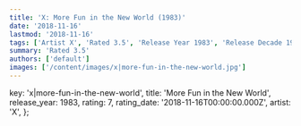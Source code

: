 ```yaml
---
title: 'X: More Fun in the New World (1983)'
date: '2018-11-16'
lastmod: '2018-11-16'
tags: ['Artist X', 'Rated 3.5', 'Release Year 1983', 'Release Decade 1980']
summary: 'Rated 3.5'
authors: ['default']
images: ['/content/images/x|more-fun-in-the-new-world.jpg']
---
```


  key: 'x|more-fun-in-the-new-world',
  title: 'More Fun in the New World',
  release_year: 1983,
  rating: 7,
  rating_date: '2018-11-16T00:00:00.000Z',
  artist: 'X',
};

<MusicRating data={data} />

